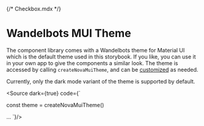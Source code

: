 {/* Checkbox.mdx */}

 
 
<Meta title="Theming/Wandelbots MUI Theme"/>
 
# Wandelbots MUI Theme

The component library comes with a Wandelbots theme for Material UI which is the default theme used in this storybook. 
If you like, you can use it in your own app to give the components a similar look.
The theme is accessed by calling `createNovaMuiTheme`, and can be [customized](?path=/docs/theming-theming-components--docs) as needed.

Currently, only the dark mode variant of the theme is supported by default.

<Source dark={true} code={`

const theme = createNovaMuiTheme()

<ThemeProvider theme={theme}>
  ...
</ThemeProvider>
`}/>

<Canvas of={ThemeStories.muiComponents} sourceState="none" />
